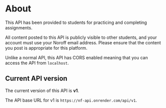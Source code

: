 # About

This API has been provided to students for practicing and completing assignments. 

All content posted to this API is publicly visible to other students, and your account must use your Noroff email address. Please ensure that the content you post is appropriate for this platform.

Unlike a normal API, this API has CORS enabled meaning that you can access the API from `localhost`.

## Current API version

The current version of this API is **v1**.

The API base URL for v1 is `https://nf-api.onrender.com/api/v1`.
